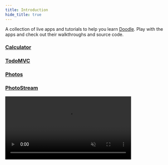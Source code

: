 ```yaml
---
title: Introduction
hide_title: true
---
```


A collection of live apps and tutorials to help you learn [Doodle](https://nacular.github.io/doodle). Play with the apps and check out their
walkthroughs and source code.

### [Calculator](calculator.mdx)

<DoodleCodeBlock functionName="calculator" height="500" />

### [TodoMVC](todo.mdx)

<DoodleCodeBlock functionName="todo" height="500" />

### [Photos](photos.mdx)

<DoodleCodeBlock functionName="photos" height="500" />

### [PhotoStream](photostream.mdx)

<div style={{textAlign:'center', margin: '3em 0'}}>
    <video autoPlay loop muted playsInline width="400px">
      <source type="video/mp4" src="/doodle-tutorials/photo_stream_desktop.mov"/>
      <p>Your browser does not support the video element.</p>
    </video>
</div>